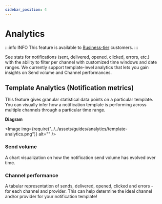 ```yaml
---
sidebar_position: 4
---
```



# Analytics

:::info INFO
This feature is available to [Business-tier](https://www.courier.com/pricing/) customers.
:::

See stats for notifications (sent, delivered, opened, clicked, errors, etc.) with the ability to filter per channel with customized time windows and date ranges. We currently support template-level analytics that lets you gain insights on Send volume and Channel performances.

## Template Analytics (Notification metrics)

This feature gives granular statistical data points on a particular template. You can visually infer how a notification template is performing across multiple channels through a particular time range.

**Diagram**

<Image img={require("../../assets/guides/analytics/template-analytics.png")} alt="" />

### Send volume

A chart visualization on how the notification send volume has evolved over time.

### Channel performance

A tabular representation of sends, delivered, opened, clicked and errors - for each channel and provider. This can help determine the ideal channel and/or provider for your notification template!
